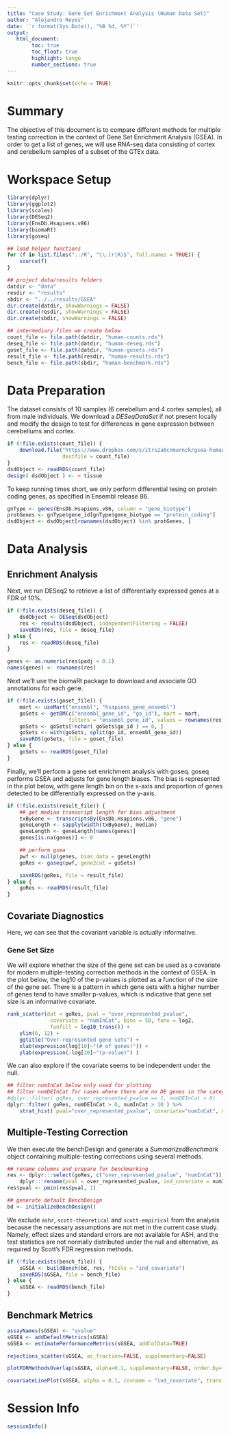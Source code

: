 ```yaml
---
title: "Case Study: Gene Set Enrichment Analysis (Human Data Set)"
author: "Alejandro Reyes"
date: '`r format(Sys.Date(), "%B %d, %Y")`'
output: 
   html_document:
        toc: true
        toc_float: true
        highlight: tango
        number_sections: true
---
```


```r
knitr::opts_chunk$set(echo = TRUE)
```

# Summary

The objective of this document is to compare different methods for multiple testing correction in the context of Gene Set Enrichment Analysis (GSEA). In order to get a list of genes, we will use RNA-seq data consisting of cortex and cerebellum samples of a subset of the GTEx data. 

# Workspace Setup

```r
library(dplyr)
library(ggplot2)
library(scales)
library(DESeq2)
library(EnsDb.Hsapiens.v86)
library(biomaRt)
library(goseq)

## load helper functions
for (f in list.files("../R", "\\.(r|R)$", full.names = TRUE)) {
    source(f)
}

## project data/results folders
datdir <- "data"
resdir <- "results"
sbdir <- "../../results/GSEA"
dir.create(datdir, showWarnings = FALSE)
dir.create(resdir, showWarnings = FALSE)
dir.create(sbdir, showWarnings = FALSE)

## intermediary files we create below
count_file <- file.path(datdir, "human-counts.rds")
deseq_file <- file.path(datdir, "human-deseq.rds")
goset_file <- file.path(datdir, "human-gosets.rds")
result_file <- file.path(resdir, "human-results.rds")
bench_file <- file.path(sbdir, "human-benchmark.rds")
```

# Data Preparation

The dataset consists of 10 samples (6 cerebellum and 4 cortex samples), all from male individuals. We download a *DESeqDataSet* if not present locally and modify the design to test for differences in gene expression between cerebellums and cortex.
	    
```r
if (!file.exists(count_file)) {
    download.file("https://www.dropbox.com/s/itrs2a6cnmurnck/gsea-human-counts.rds?dl=1",
                  destfile = count_file)
}
dsdObject <- readRDS(count_file)
design( dsdObject ) <- ~ tissue
```

To keep running times short, we only perform differential tesing on protein coding genes, as specified in Ensembl release 86. 

```r
gnType <- genes(EnsDb.Hsapiens.v86, column = "gene_biotype")
protGenes <- gnType$gene_id[gnType$gene_biotype == "protein_coding"]
dsdObject <- dsdObject[rownames(dsdObject) %in% protGenes, ]
```

# Data Analysis

## Enrichment Analysis

Next, we run DESeq2 to retrieve a list of differentially expressed genes at a FDR of 10%. 

```r
if (!file.exists(deseq_file)) {
    dsdObject <- DESeq(dsdObject)
    res <- results(dsdObject, independentFiltering = FALSE)
    saveRDS(res, file = deseq_file)
} else {
    res <- readRDS(deseq_file)
}

genes <- as.numeric(res$padj < 0.1)
names(genes) <- rownames(res)
```

Next we’ll use the biomaRt package to download and associate GO annotations for each gene. 

```r
if (!file.exists(goset_file)) {
    mart <- useMart("ensembl", "hsapiens_gene_ensembl")
    goSets <- getBM(c("ensembl_gene_id", "go_id"), mart = mart,
                    filters = "ensembl_gene_id", values = rownames(res))
    goSets <- goSets[!nchar( goSets$go_id ) == 0, ]
    goSets <- with(goSets, split(go_id, ensembl_gene_id))
    saveRDS(goSets, file = goset_file)
} else {
    goSets <- readRDS(goset_file)
}
```

Finally, we’ll perform a gene set enrichment analysis with goseq. goseq performs GSEA and adjusts for gene length biases. The bias is represented in the plot below, with gene length bin on the x-axis and proportion of genes detected to be differentially expressed on the y-axis.

```r
if (!file.exists(result_file)) {
    ## get median transcript length for bias adjustment
    txByGene <- transcriptsBy(EnsDb.Hsapiens.v86, "gene")
    geneLength <- sapply(width(txByGene), median)
    geneLength <- geneLength[names(genes)]
    genes[is.na(genes)] <- 0

    ## perform gsea
    pwf <- nullp(genes, bias.data = geneLength)
    goRes <- goseq(pwf, gene2cat = goSets)

    saveRDS(goRes, file = result_file)
} else {
    goRes <- readRDS(result_file)
}
```

## Covariate Diagnostics

Here, we can see that the covariant variable is actually informative.

### Gene Set Size

We will explore whether the size of the gene set can be used as a covariate for modern multiple-testing correction methods in the context of GSEA. In the plot below, the log10 of the p-values is plotted as a function of the size of the gene set. There is a pattern in which gene sets with a higher number of genes tend to have smaller p-values, which is indicative that gene set size is an informative covariate. 

```r
rank_scatter(dat = goRes, pval = "over_represented_pvalue", 
              covariate = "numInCat", bins = 50, funx = log2, 
              funfill = log10_trans()) +
    ylim(0, 12) +
    ggtitle("Over-represented gene sets") +
    xlab(expression(log[10]~"(# of genes)")) +
    ylab(expression(-log[10]~"(p-value)") ) 
```

We can also explore if the covariate seems to be independent under the null. 

```r
## filter numInCat below only used for plotting
## filter numDEInCat for cases where there are no DE genes in the category (these are actually not tested)
#dplyr::filter( goRes, over_represented_pvalue == 1, numDEInCat > 0)
dplyr::filter( goRes, numDEInCat > 0, numInCat > 10 ) %>%
    strat_hist( pval="over_represented_pvalue", covariate="numInCat", maxy=10)
```
 
## Multiple-Testing Correction

We then execute the benchDesign and generate a *SummarizedBenchmark* object containing multiple-testing corrections using several methods. 
 
```r
## rename columns and prepare for benchmarking
res <- dplyr:::select(goRes, c("over_represented_pvalue", "numInCat")) %>%
    dplyr:::rename(pval = over_represented_pvalue, ind_covariate = numInCat)
res$pval <- pmin(res$pval, 1)

## generate default BenchDesign
bd <- initializeBenchDesign()
```

We exclude `ashr`, `scott-theoretical` and `scott-empirical` from the analysis because
the necessary assumptions are not met in the current case study. Namely, effect sizes
and standard errors are not available for ASH, and the test statistics are not normally
distributed under the null and alternative, as required by Scott's FDR regression methods.

```r
if (!file.exists(bench_file)) {
    sGSEA <- buildBench(bd, res, ftCols = "ind_covariate")
    saveRDS(sGSEA, file = bench_file)
} else {
    sGSEA <- readRDS(bench_file)
}
```

## Benchmark Metrics

```r
assayNames(sGSEA) <- "qvalue"
sGSEA <- addDefaultMetrics(sGSEA)
sGSEA <- estimatePerformanceMetrics(sGSEA, addColData=TRUE)
```

```r
rejections_scatter(sGSEA, as_fraction=FALSE, supplementary=FALSE)
```
  
```r
plotFDRMethodsOverlap(sGSEA, alpha=0.1, supplementary=FALSE, order.by="freq", nsets=100)
```

```r
covariateLinePlot(sGSEA, alpha = 0.1, covname = "ind_covariate", trans = "log1p")
```

# Session Info

```r
sessionInfo()
```
